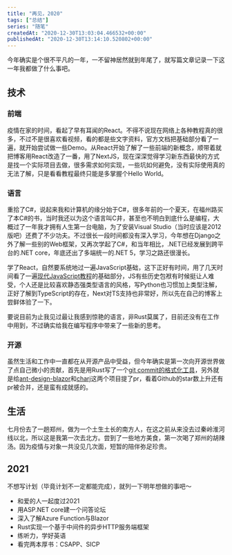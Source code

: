 ```yaml
---
title: "再见，2020"
tags: ["总结"]
series: "随笔"
createdAt: "2020-12-30T13:03:04.466532+00:00"
publishedAt: "2020-12-30T13:14:10.520802+00:00"
---
```


今年确实是个很不平凡的一年，一不留神居然就到年尾了，就写篇文章记录一下这一年我都做了什么事吧。

## 技术

### 前端

疫情在家的时间，看起了早有耳闻的React。不得不说现在网络上各种教程真的很多，不过不是很喜欢看视频，看的都是些文字资料，官方文档把基础部分看了一遍，就开始尝试做一些Demo。从React开始了解了一些前端的新概念，顺带着就把博客用React改造了一番，用了NextJS，现在深深觉得学习新东西最快的方式是找一个实际项目去做，很多需求如何实现，一些坑如何避免，没有实际使用真的无法了解，只是看看教程最终只能是多掌握个Hello World。

### 语言

重拾了C#，说起来我和计算机的缘分始于C#，很多年前的一个夏天，在福州路买了本C#的书，当时我还以为这个语言叫C井，甚至也不明白到底什么是编程，大概过了一年我才拥有人生第一台电脑，为了安装Visual Studio（当时应该是2012版吧）还费了不少功夫。不过很长一段时间都没有深入学习，今年想在Django之外了解一些别的Web框架，又再次学起了C#，和当年相比，.NET已经发展到跨平台的.NET core，年底还出了多端统一的.NET 5，学习之路还很漫长。

学了React，自然要系统地过一遍JavaScript基础，这下正好有时间，用了几天时间看了一遍[现代JavaScript教程](https://zh.javascript.info/)的基础部分，JS有些历史包袱有时候挺让人难受，个人还是比较喜欢静态强类型语言的风格，写Python也习惯加上类型注解，正好了解到TypeScript的存在，Next对TS支持也非常好，所以先在自己的博客上尝鲜体验了一下。

要说目前为止我见过最让我感到惊艳的语言，非Rust莫属了，目前还没有在工作中用到，不过确实给我在编写程序中带来了一些新的思考。

### 开源

虽然生活和工作中一直都在从开源产品中受益，但今年确实是第一次向开源世界做了点自己微小的贡献，首先是用Rust写了一个[git commit的格式化工具](https://github.com/Eliot00/commit-formatter)，另外就是给[ant-design-blazor](https://github.com/ant-design-blazor/ant-design-blazor)和[charj](https://charj-lang.org/)这两个项目提了pr，看着Github的star数上升还有pr被合并，还是蛮有成就感的。

## 生活

七月份去了一趟郑州，做为一个土生土长的南方人，在这之前从来没去过秦岭淮河线以北，所以这是我第一次去北方。尝到了一些地方美食，第一次喝了郑州的胡辣汤。因为疫情与对象一共没见几次面，短暂的陪伴弥足珍贵。

## 2021

不想写计划（毕竟计划不一定都能完成），就列一下明年想做的事吧～

- 和爱的人一起度过2021
- 用ASP.NET core建一个问答论坛
- 深入了解Azure Function与Blazor
- Rust实现一个基于中间件的异步HTTP服务端框架
- 练听力，学好英语
- 看完两本厚书：CSAPP、SICP
